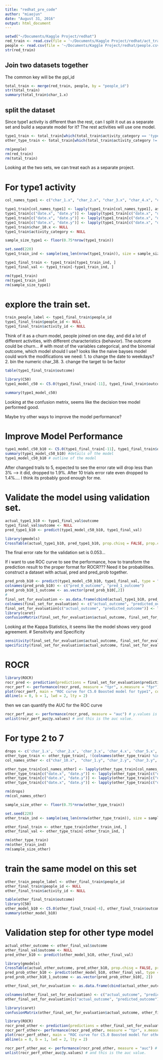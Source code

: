 ```yaml
---
title: "redhat_pre_code"
author: "miaojun"
date: "August 31, 2016"
output: html_document
---
```


```r
setwd("~/Documents/Kaggle Project/redhat")
red_train <- read.csv(file = '~/Documents/Kaggle Project/redhat/act_train.csv', header = TRUE, stringsAsFactors = FALSE)
people <- read.csv(file = '~/Documents/Kaggle Project/redhat/people.csv', header = TRUE, stringsAsFactors = FALSE)
str(red_train)
```

## Join two datasets together
The common key will be the ppl_id
```r
total_train <- merge(red_train, people, by = "people_id")
str(total_train)
summary(total_train$char_1.x)

```
## split the dataset
Since type1 activity is different than the rest, can I split it out as a separate set and build a separate model for it?
The rest activities will use one model.
```r
type1_train <- total_train[which(total_train$activity_category == 'type 1'), ]
other_type_train <- total_train[which(total_train$activity_category != 'type 1'), ]

rm(people)
rm(red_train)
rm(total_train)
```
Looking at the two sets, we can treat each as a separate project.

# For type1 activity
```r
col_names_type1 <- c("char_1.x", "char_2.x", "char_3.x", "char_4.x", "char_5.x", "char_6.x", "char_7.x", "char_8.x", "char_9.x", "char_1.y", "char_2.y", "char_3.y", "char_4.y", "char_5.y", "char_6.y", "char_7.y", "char_8.y", "char_9.y", "char_10.y", "char_11", "char_12", "char_13", "char_14", "char_15", "char_16", "char_17", "char_18", "char_19", "char_20", "char_21", "char_22", "char_23", "char_24","char_25", "char_26", "char_27", "char_28", "char_29", "char_30", "char_31", "char_32", "char_33", "char_34", "char_35", "char_36", "char_37", "group_1", "outcome")

type1_train[col_names_type1] <- lapply(type1_train[col_names_type1], as.factor)
type1_train[c("date.x", "date.y")] <- lapply(type1_train[c("date.x", "date.y")], as.Date)
type1_train[c("date.x", "date.y")] <- lapply(type1_train[c("date.x", "date.y")], weekdays)
type1_train[c("date.x", "date.y")] <- lapply(type1_train[c("date.x", "date.y")], as.factor)
type1_train$char_10.x <- NULL
type1_train$activity_category <- NULL

sample_size_type1 <- floor(0.75*nrow(type1_train))

set.seed(220)
type1_train_ind <- sample(seq_len(nrow(type1_train)), size = sample_size_type1)

type1_final_train <- type1_train[type1_train_ind, ]
type1_final_val <- type1_train[-type1_train_ind, ]

rm(type1_train)
rm(type1_train_ind)
rm(sample_size_type1)
```
# explore the train set.
```r

train_people_label <- type1_final_train$people_id
type1_final_train$people_id <- NULL
type1_final_train$activity_id <- NULL

```
Think of it as a churn model, people joined on one day, and did a lot of different activities, with different characteristics (behavior).
The outcome could be churn... 
# with most of the variables categorical, and the binomial outcome, which model should I use?
looks like the naive bayses model could work
the modifications we need:
1. to change the date to weekdays?
2. bin the numeric char_38.
3. change the target to be factor
```r
table(type1_final_train$outcome)

library(C50)
type1_model_c50 <- C5.0(type1_final_train[-11], type1_final_train$outcome)

summary(type1_model_c50)
```
Looking at the confusion metrix, seems like the decision tree model performed good.

Maybe try other ways to improve the model performance?

# Improve Model Performance
```r

type1_model_c50_b10 <- C5.0(type1_final_train[-11], type1_final_train$outcome, trials = 10)
summary(type1_model_c50_b10) #details of the model
type1_model_c50_b10 # outline of the model
```
After changed trails to 5, expected to see the error rate will drop less than 3% --> it did, dropped to 1.9%.
After 10 trials error rate even dropped to 1.4%....
I think its probably good enough for me.

# Validate the model using validation set.
```r

actual_type1_b10 <- type1_final_val$outcome
type1_final_val$outcome <- NULL
pred_type1_b10 <- predict(type1_model_c50_b10, type1_final_val)

library(gmodels)
CrossTable(actual_type1_b10, pred_type1_b10, prop.chisq = FALSE, prop.c = FALSE, prop.r = FALSE, dnn = c("actual outcome", "predicted outcome"))
```
The final error rate for the validation set is 0.053...

If i want to use ROC curve to see the performance, how to transform the prediction result to the proper format for ROCR???
Need it be probabilities.
construct a dataset with actual, pred and pred_prob together.
```r

pred_prob_b10 <- predict(type1_model_c50_b10, type1_final_val, type = "prob")
colnames(pred_prob_b10) <- c("pred_0_outcome", "pred_1_outcome")
pred_prob_b10_1_outcome <- as.vector(pred_prob_b10[,2])
#
final_set_for_evaluation <- as.data.frame(cbind(actual_type1_b10, pred_type1_b10, pred_prob_b10_1_outcome))
colnames(final_set_for_evaluation) <- c("actual_outcome", "predicted_outcome", "prediction_probability")
final_set_for_evaluation[c("actual_outcome", "predicted_outcome")] <- lapply(final_set_for_evaluation[c("actual_outcome", "predicted_outcome")], as.factor)
library(caret)
confusionMatrix(final_set_for_evaluation$actual_outcome, final_set_for_evaluation$predicted_outcome, positive = "2")
```
Looking at the Kappa Statistics, it seems like the model shows very good agreement.
# Sensitivity and Specificity
```r
sensitivity(final_set_for_evaluation$actual_outcome, final_set_for_evaluation$predicted_outcome, positive = "2") # use positive
specificity(final_set_for_evaluation$actual_outcome, final_set_for_evaluation$predicted_outcome, negative = "1") # use negative

```

# ROCR
```r
library(ROCR)
rocr_pred <- prediction(predictions = final_set_for_evaluation$prediction_probability, labels = final_set_for_evaluation$actual_outcome)
rocr_perf <- performance(rocr_pred, measure = "tpr", x.measure = "fpr") 
plot(rocr_perf, main = "ROC curve for C5.0 Boosted model for type1", color = "blue", lwd = 3)
abline(a = 0, b = 1, lwd = 2, lty = 2)
```
then we can quantify the AUC for the ROC curve
```r
rocr_perf_auc <- performance(rocr_pred, measure = "auc") # y.values is what we need
unlist(rocr_perf_auc@y.values) # and this is the auc value.
```


# For type 2 to 7
```r
drops <- c('char_1.x', 'char_2.x', 'char_3.x', 'char_4.x', 'char_5.x', 'char_6.x', 'char_7.x', 'char_8.x', 'char_9.x')
other_type_train <- other_type_train[, !(colnames(other_type_train) %in% drops)]
col_names_other <- c("char_10.x",  "char_1.y", "char_2.y", "char_3.y", "char_4.y", "char_5.y", "char_6.y", "char_7.y", "char_8.y", "char_9.y", "char_10.y", "char_11", "char_12", "char_13", "char_14", "char_15", "char_16", "char_17", "char_18", "char_19", "char_20", "char_21", "char_22", "char_23", "char_24","char_25", "char_26", "char_27", "char_28", "char_29", "char_30", "char_31", "char_32", "char_33", "char_34", "char_35", "char_36", "char_37", "group_1", "outcome", "activity_category")

other_type_train[col_names_other] <- lapply(other_type_train[col_names_other], as.factor)
other_type_train[c("date.x", "date.y")] <- lapply(other_type_train[c("date.x", "date.y")], as.Date)
other_type_train[c("date.x", "date.y")] <- lapply(other_type_train[c("date.x", "date.y")], weekdays)
other_type_train[c("date.x", "date.y")] <- lapply(other_type_train[c("date.x", "date.y")], as.factor)

rm(drops)
rm(col_names_other)

sample_size_other <- floor(0.75*nrow(other_type_train))

set.seed(220)
other_train_ind <- sample(seq_len(nrow(other_type_train)), size = sample_size_other)

other_final_train <- other_type_train[other_train_ind, ]
other_final_val <- other_type_train[-other_train_ind, ]

rm(other_type_train)
rm(other_train_ind)
rm(sample_size_other)
```
# train the same model on this set
```r
other_train_people_label <- other_final_train$people_id
other_final_train$people_id <- NULL
other_final_train$activity_id <- NULL

table(other_final_train$outcome)
library(C50)
other_model_b10 <- C5.0(other_final_train[-4], other_final_train$outcome, trials = 10)
summary(other_model_b10)
```
# Validation step for other type model
```r
actual_other_outcome <- other_final_val$outcome
other_final_val$outcome <- NULL
pred_other_b10 <- predict(other_model_b10, other_final_val)

library(gmodels)
CrossTable(actual_other_outcome, pred_other_b10, prop.chisq = FALSE, prop.c = FALSE, prop.r = FALSE, dnn = c("actual outcome", "predicted outcome"))
pred_prob_other_b10 <- predict(other_model_b10, other_final_val, type = "prob")
pred_prob_other_b10_1_outcome <- as.vector(pred_prob_other_b10[, 2])

other_final_set_for_evaluation <- as.data.frame(cbind(actual_other_outcome, pred_other_b10, pred_prob_other_b10_1_outcome))

colnames(other_final_set_for_evaluation) <- c("actual_outcome", "predicted_outcome", "prediction_probability")
other_final_set_for_evaluation[c("actual_outcome", "predicted_outcome")] <- lapply(other_final_set_for_evaluation[c("actual_outcome", "predicted_outcome")], as.factor)

library(caret)
confusionMatrix(other_final_set_for_evaluation$actual_outcome, other_final_set_for_evaluation$predicted_outcome, positive = "2")

library(ROCR)
rocr_pred_other <- prediction(predictions = other_final_set_for_evaluation$prediction_probability, labels = other_final_set_for_evaluation$actual_outcome)
rocr_perf_other<- performance(rocr_pred_other, measure = "tpr", x.measure = "fpr") 
plot(rocr_perf_other, main = "ROC curve for C5.0 Boosted model for other types", color = "blue", lwd = 3)
abline(a = 0, b = 1, lwd = 2, lty = 2)

rocr_perf_other_auc <- performance(rocr_pred_other, measure = "auc") # y.values is what we need
unlist(rocr_perf_other_auc@y.values) # and this is the auc value.
```


